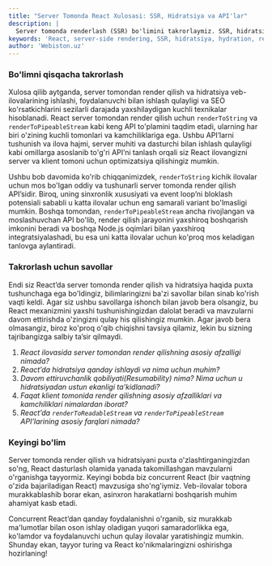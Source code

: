 ```yaml
---
title: "Server Tomonda React Xulosasi: SSR, Hidratsiya va API'lar"
description: |
  Server tomonda renderlash (SSR) bo'limini takrorlaymiz. SSR, hidratsiya, resumability hamda `renderToString` va `renderToPipeableStream` API'lari haqidagi bilimlarni mustahkamlang.
keywords: 'React, server-side rendering, SSR, hidratsiya, hydration, resumability, renderToString, renderToPipeableStream, xulosa, takrorlash, webiston'
author: 'Webiston.uz'
---
```


### Bo'limni qisqacha takrorlash

Xulosa qilib aytganda, server tomondan render qilish va hidratsiya veb-ilovalarining ishlashi, foydalanuvchi bilan ishlash qulayligi va SEO ko'rsatkichlarini sezilarli darajada yaxshilaydigan kuchli texnikalar hisoblanadi. React server tomondan render qilish uchun `renderToString` va `renderToPipeableStream` kabi keng API to'plamini taqdim etadi, ularning har biri o'zining kuchli tomonlari va kamchiliklariga ega. Ushbu API’larni tushunish va ilova hajmi, server muhiti va dasturchi bilan ishlash qulayligi kabi omillarga asoslanib to'g'ri API’ni tanlash orqali siz React ilovangizni server va klient tomoni uchun optimizatsiya qilishingiz mumkin.

Ushbu bob davomida ko'rib chiqqanimizdek, `renderToString` kichik ilovalar uchun mos bo'lgan oddiy va tushunarli server tomonda render qilish API’sidir. Biroq, uning sinxronlik xususiyati va event loop’ni bloklash potensiali sababli u katta ilovalar uchun eng samarali variant bo'lmasligi mumkin. Boshqa tomondan, `renderToPipeableStream` ancha rivojlangan va moslashuvchan API bo'lib, render qilish jarayonini yaxshiroq boshqarish imkonini beradi va boshqa Node.js oqimlari bilan yaxshiroq integratsiyalashadi, bu esa uni katta ilovalar uchun ko'proq mos keladigan tanlovga aylantiradi.

### Takrorlash uchun savollar

Endi siz React’da server tomonda render qilish va hidratsiya haqida puxta tushunchaga ega bo'ldingiz, bilimlaringizni ba'zi savollar bilan sinab ko'rish vaqti keldi. Agar siz ushbu savollarga ishonch bilan javob bera olsangiz, bu React mexanizmini yaxshi tushunishingizdan dalolat beradi va mavzularni davom ettirishda o'zingizni qulay his qilishingiz mumkin. Agar javob bera olmasangiz, biroz ko'proq o'qib chiqishni tavsiya qilamiz, lekin bu sizning tajribangizga salbiy ta’sir qilmaydi.

1. _React ilovasida server tomondan render qilishning asosiy afzalligi nimada?_
2. _React’da hidratsiya qanday ishlaydi va nima uchun muhim?_
3. _Davom ettiruvchanlik qobiliyati(Resumability) nima? Nima uchun u hidratsiyadan ustun ekanligi ta'kidlanadi?_
4. _Faqat klient tomonida render qilishning asosiy afzalliklari va kamchiliklari nimalardan iborat?_
5. _React’da `renderToReadableStream` va `renderToPipeableStream` API’larining asosiy farqlari nimada?_

### Keyingi bo'lim

Server tomonda render qilish va hidratsiyani puxta o'zlashtirganingizdan so'ng, React dasturlash olamida yanada takomillashgan mavzularni o'rganishga tayyormiz. Keyingi bobda biz concurrent React (bir vaqtning o'zida bajariladigan React) mavzusiga sho'ng'iymiz. Veb-ilovalar tobora murakkablashib borar ekan, asinxron harakatlarni boshqarish muhim ahamiyat kasb etadi.

Concurrent React’dan qanday foydalanishni o'rganib, siz murakkab ma'lumotlar bilan oson ishlay oladigan yuqori samaradorlikka ega, ko'lamdor va foydalanuvchi uchun qulay ilovalar yaratishingiz mumkin. Shunday ekan, tayyor turing va React ko'nikmalaringizni oshirishga hozirlaning!
